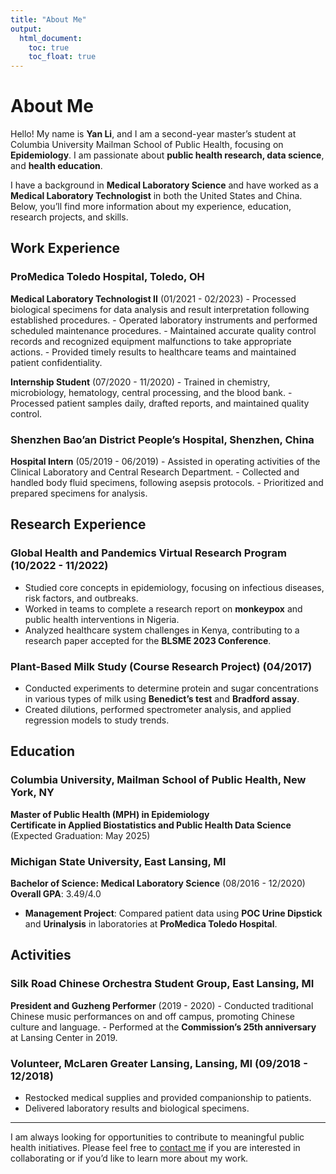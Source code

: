 ```yaml
---
title: "About Me"
output: 
  html_document:
    toc: true
    toc_float: true
---
```



# About Me

Hello! My name is **Yan Li**, and I am a second-year master's student at Columbia University Mailman School of Public Health, focusing on **Epidemiology**. I am passionate about **public health research, data science**, and **health education**.

I have a background in **Medical Laboratory Science** and have worked as a **Medical Laboratory Technologist** in both the United States and China. Below, you'll find more information about my experience, education, research projects, and skills.

## Work Experience

### ProMedica Toledo Hospital, Toledo, OH
**Medical Laboratory Technologist II** (01/2021 - 02/2023)
- Processed biological specimens for data analysis and result interpretation following established procedures.
- Operated laboratory instruments and performed scheduled maintenance procedures.
- Maintained accurate quality control records and recognized equipment malfunctions to take appropriate actions.
- Provided timely results to healthcare teams and maintained patient confidentiality.

**Internship Student** (07/2020 - 11/2020)
- Trained in chemistry, microbiology, hematology, central processing, and the blood bank.
- Processed patient samples daily, drafted reports, and maintained quality control.

### Shenzhen Bao'an District People's Hospital, Shenzhen, China
**Hospital Intern** (05/2019 - 06/2019)
- Assisted in operating activities of the Clinical Laboratory and Central Research Department.
- Collected and handled body fluid specimens, following asepsis protocols.
- Prioritized and prepared specimens for analysis.

## Research Experience

### Global Health and Pandemics Virtual Research Program (10/2022 - 11/2022)
- Studied core concepts in epidemiology, focusing on infectious diseases, risk factors, and outbreaks.
- Worked in teams to complete a research report on **monkeypox** and public health interventions in Nigeria.
- Analyzed healthcare system challenges in Kenya, contributing to a research paper accepted for the **BLSME 2023 Conference**.

### Plant-Based Milk Study (Course Research Project) (04/2017)
- Conducted experiments to determine protein and sugar concentrations in various types of milk using **Benedict's test** and **Bradford assay**.
- Created dilutions, performed spectrometer analysis, and applied regression models to study trends.

## Education

### Columbia University, Mailman School of Public Health, New York, NY
**Master of Public Health (MPH) in Epidemiology**  
**Certificate in Applied Biostatistics and Public Health Data Science** (Expected Graduation: May 2025)

### Michigan State University, East Lansing, MI
**Bachelor of Science: Medical Laboratory Science** (08/2016 - 12/2020)  
**Overall GPA**: 3.49/4.0

- **Management Project**: Compared patient data using **POC Urine Dipstick** and **Urinalysis** in laboratories at **ProMedica Toledo Hospital**.

## Activities

### Silk Road Chinese Orchestra Student Group, East Lansing, MI
**President and Guzheng Performer** (2019 - 2020)
- Conducted traditional Chinese music performances on and off campus, promoting Chinese culture and language.
- Performed at the **Commission's 25th anniversary** at Lansing Center in 2019.

### Volunteer, McLaren Greater Lansing, Lansing, MI (09/2018 - 12/2018)
- Restocked medical supplies and provided companionship to patients.
- Delivered laboratory results and biological specimens.


---

I am always looking for opportunities to contribute to meaningful public health initiatives. Please feel free to [contact me](mailto:yanlifafa@gmail.com) if you are interested in collaborating or if you'd like to learn more about my work.
